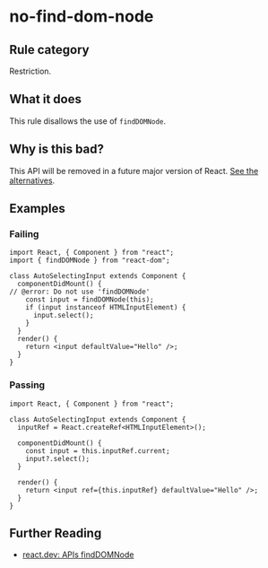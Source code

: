 # no-find-dom-node

## Rule category

Restriction.

## What it does

This rule disallows the use of `findDOMNode`.

## Why is this bad?

This API will be removed in a future major version of React. [See the alternatives](https://react.dev/reference/react-dom/findDOMNode#alternatives).

## Examples

### Failing

```tsx twoslash
import React, { Component } from "react";
import { findDOMNode } from "react-dom";

class AutoSelectingInput extends Component {
  componentDidMount() {
// @error: Do not use 'findDOMNode'
    const input = findDOMNode(this);
    if (input instanceof HTMLInputElement) {
      input.select();
    }
  }
  render() {
    return <input defaultValue="Hello" />;
  }
}
```

### Passing

```tsx twoslash
import React, { Component } from "react";

class AutoSelectingInput extends Component {
  inputRef = React.createRef<HTMLInputElement>();

  componentDidMount() {
    const input = this.inputRef.current;
    input?.select();
  }

  render() {
    return <input ref={this.inputRef} defaultValue="Hello" />;
  }
}
```

## Further Reading

- [react.dev: APIs findDOMNode](https://react.dev/reference/react-dom/findDOMNode)
